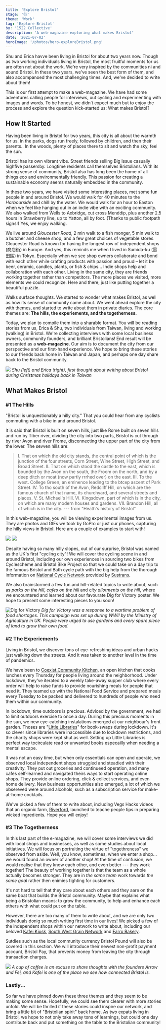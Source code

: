 ```yaml
---
title: 'Explore Bristol'
stage: '行'
theme: 'Work'
tag: 'Explore Bristol'
by: '1522 Collective'
description: 'A web-magazine exploring what makes Bristol'
date: '2021-07-02'
heroImage: '/photos/hero-exploreBristol.png'
---
```

Shu and Erica havve been living in Bristol for about two years now. Though as two working individuals living in Bristol, the most fruitful moments for us are often not about the work. We're very inspired by the communities ni and aound Bristol. In these two years, we've seen the best form of them, and also accompanoed the most challenging times. And, we've decided to write about them!

This is our first attempt to make a web-magazine. We have had some adventures calling people for interviews, out cycling and experimenting with images and words. To be honest, we didn't expect much but to enjoy the process and explore the question kick-started us: What makes Bristol?


## How It Started
Having been living in Bristol for two years, this city is all about the warmth for us. In the parks, dogs run freely, followed by children, and then their parents.. In the woods, plenty of places there to sit and watch the sky, feel the sun. 

Bristol has its own vibrant vibe. Street friends selling Big Issue casually highfive passersby. Longtime residents call themselves Bristolians. With its  strong sense of community, Bristol also has long been the home of all things eco and environmentally friendly. This passion for creating a sustainable economy seems naturally embedded in the community.

In these two years, we have visited some interesting places, met some fun people in and around Bristol.  We would walk for 40 minutes to the *Harbourside* and chill by the water. We would walk for an hour to Easton when we feel like hanging out in an indie vibe with an exciting community. We also walked from Wells to Axbridge, cut cross Menddip, plus another 2.5 hours in Strawberry line, up to Yatton, all by foot. (Thanks to public footpath signs!) Yes, we enjoy walking.

We live around *Gloucester Road*, 2 min walk to a fish monger, 5 min walk to a butcher and cheese shop, and a few great choices of vegetable stores. Gloucester Road is known for having the longest row of independent shops (商店街) in Europe. And yes, this reminds me when I lived in Sumida-ku (墨田區) in Tokyo. Especially when we see shop owners collaborate and bond with each other while crafting products with passion and proud – let it be beer, ceramic, candles, plants, or fish & chips... Indie shops help and collaboration with each other. Living in the same city, they are friends working together rather than competitors. The more places we visited, more elements we could recognize. Here and there, just like putting together a beautiful puzzle.

Walks surface thoughts. We started to wonder what makes Bristol, as well as how its sense of community came about. We went ahead explore the city with themes, and started to write about them in private diaries. The core themes are: **The hills, the experiements, and the togetherness.**

Today, we plan to compile them into a sharable format. You will be reading stories from us, Erica & Shu, two individuals from Taiwan, living and working (walking) in Bristol. We're collecting interviews with some local business owners, community founders, and brilliant Bristolians! End result will be presented as a **web-magazine**. Our aim is to document the city from our perspective and our first-hand experience. We hope to bring these stories to our friends back home in Taiwan and Japan, and perhaps one day share back to the Bristol community.

![](https://i.imgur.com/F4vucFX.jpg=x300)
*Shu (left) and Erica (right), first thought about writing about Bristol during Christmas holidays back in Taiwan*

## What Makes Bristol

### #1 The Hills
"Bristol is unquestionably a hilly city." That you could hear from any cyclists commuting with a bike in and around Bristol. 

It is said that Bristol is built on seven hills, just like Rome built on seven hills and run by Tiber river, dividing the city into two parts, Bristol is cut through by river Avon and river Frome, disconnecting the upper part of the city from the lower. The sevven hills are: 

> I. That on which the old city stands, the central point of which is the junction of the four streets, Corn Street, Wine Street, High Street, and Broad Street. II. That on which stood the castle to the east, which is bounded by the Avon on the south, the Froom on the north, and by a deep ditch or moat (now partly rrrhed over) on the east. III. To the west. College Green, an eminence leading to the btcep ascent of Park Street. IV. To tho south of the Avon, Redcliff Hill, on which are the famous church of that name, its churchyard, and several streets and places. V. St. Michael's Hill. VI. Kingsdown, part of which is in the city, on which are many modern houses and gardens. VII. Brandon Hill, all of which is in the city. --- from "Heath's history of Bristol"

In this web-magazine, you will be viewing experimental images from us. They are photos and GIFs we took by GoPro or just our phones, capturing the hilly views in Bristol. Here are a couple of examples to start with!

![](https://i.imgur.com/PjIF9oQ.png=x300)
![](https://i.imgur.com/FnDXWtm.png=x300)

Despite having so many hilly slopes, out of our surprise, Bristol was named as the UK's first "cycling city"! We will cover the cycling scene in and around Bristol, including our own experiences in sourcing two bikes from Cyclescheme and Bristol Bike Project so that we could take on a day trip to the famous Bristol and Bath cycle path with the big help from the thorough information on [National Cycle Network](https://www.sustrans.org.uk/national-cycle-network/) provided by [Sustrans](https://www.sustrans.org.uk). 

We also brainstormed a few fun and hill-related topics to write about, such as *parks on the hill*, *cafes on the hill* and *city allotments on the hill*, where we encountered and learned about our favourate Dig for Victory poster. We hope to present some interesting pieces to you soon!

![Dig for Victory](https://i.imgur.com/2aH6ojb.png=x300)
*Dig for Victory was a response to a wartime problem of food shortages. 
This campaign was set up during WWII by the Ministry of Agriculture in UK.  People were urged to use gardens and every spare piece of land to grow their own food.*




### #2 The Experiements

Living in Bristol, we discover tons of eye-refreshing ideas and urban hacks just walking down the streets. And it was taken to another level in the time of pandemics.

We have been to [Coexist Community Kitchen](https://www.coexistcommunitykitchen.org), an open kitchen that cooks lunches every Thursday for people living around the neighborhood. Under lockdown, they've iterated to a weekly take-away supper club where every order will help to raise funds to provide nourishing meals for people that need it. They teamed up with the National Food Service and prepared meals every Tuesday to be packed and delivered to hundreds of people who need them within our community.

In lockdown, time outdoors is precious. Adviced by the government, we had to limit outdoors exercise to once a day. During this precious moments in the sun, we new eye-catching instalations emerged at our neighbour's front garden. Thoses are "[Little Libraries](https://epigram.org.uk/2021/02/19/untitled-110/)" for book-swaps during lockdown. It's so clever since libraries were inaccessible due to lockdown restrictions, and the charity shops were kept shut as well. Setting up Little Libraries is perfect way tocirculate read or unwanted books especailly when needing a mental escape.

 It was not an easy time, but when only essentials can open and operate, we observed local independent shops struggled and steadied with their creativity. They put out groceries and continueed operation, and many cafes self-learned and navigated theirs ways to start operating online shops. They provide online ordering, click & collect services, and even home delivery. New business opportunities also emerged, a lot of which we obsereved were around alcohols, such as a subscription service for make-at-home cocktails. 

We've picked a few of them to write about, including Vegs Hacks videos that an organic farm, [Riverford](http://riverford.co.uk), launched to teache people tips in preparing wicked ingredients. Hope you will enjoy!



### #3 The Togetherness
In this last part of the e-magazine, we will cover some interviews we did with local shops and businesses, as well as some studies about local initiatives. We will focus on portraiting the virtue of "togethreness" we observed from aside. Well, you know, sometimes, when we enter a shop... we would found an owner of another shop! At the time of confusion, we would realise that they know each other, and even better --- they work together! The beauty of working together is that the team as a whole actually becomes stronger. They are in *the same team* work towards *the same goal* rather then enimies fighting for customers. 

It's not hard to tell that they care about each others and they aare on the same boat that builds the Bristol community. Maybe that explains what being a Bristolian means: to grow the community, to help and enhance each others with what could put on the table. 

However, there are too many of them to write about, and we are only two individuals donig so much writing first time in our lives! We picked a few of the independent shops within our network to write about, including our beloved [Kafei Kiosk](https://www.instagram.com/kafeibristol/?hl=en), [South West Grain Network](https://www.instagram.com/swgrainnetwork/?hl=en-gb) and [Farro Bakery](https://farro.co.uk).

Sutdies such as the local community currency Bristol Pound will also be covered in this section. We will introduce their newest non-profit payment account, Bristol Pay, that prevents money from leaving the city through transaction charges.

![](https://i.imgur.com/wKKuIWG.png)
*A cup of coffee is an excuse to share thoughts with the founders Arrow and Fei, and Kafei is one of the place we see how connected Bristol is.*

### Lastly...
So far we have pinned down these three themes and they seem to be making some sense. Hopefully, we could see them clearer with more stories unfold. We will be thrilled if these stories could inspire our network, and bring a little bit of "Bristolian spirit" back home. As two expats living in Bristol, we hope to not only take away tons of learnings, but could one day contribute back and put something on the table to the Bristolian community!


